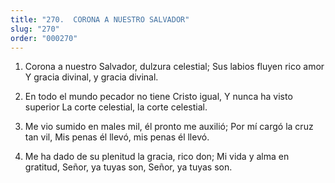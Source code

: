```yaml
---
title: "270.  CORONA A NUESTRO SALVADOR"
slug: "270"
order: "000270"
---
```


1. Corona a nuestro Salvador, dulzura celestial; Sus labios fluyen rico amor
Y gracia divinal, y gracia divinal.

2. En todo el mundo pecador no tiene Cristo igual, Y nunca ha visto superior
La corte celestial, la corte celestial.

3. Me vio sumido en males mil, él pronto me auxilió;
Por mí cargó la cruz tan vil,
Mis penas él llevó, mis penas él llevó.

4. Me ha dado de su plenitud la gracia, rico don; Mi vida y alma en gratitud,
Señor, ya tuyas son, Señor, ya tuyas son.